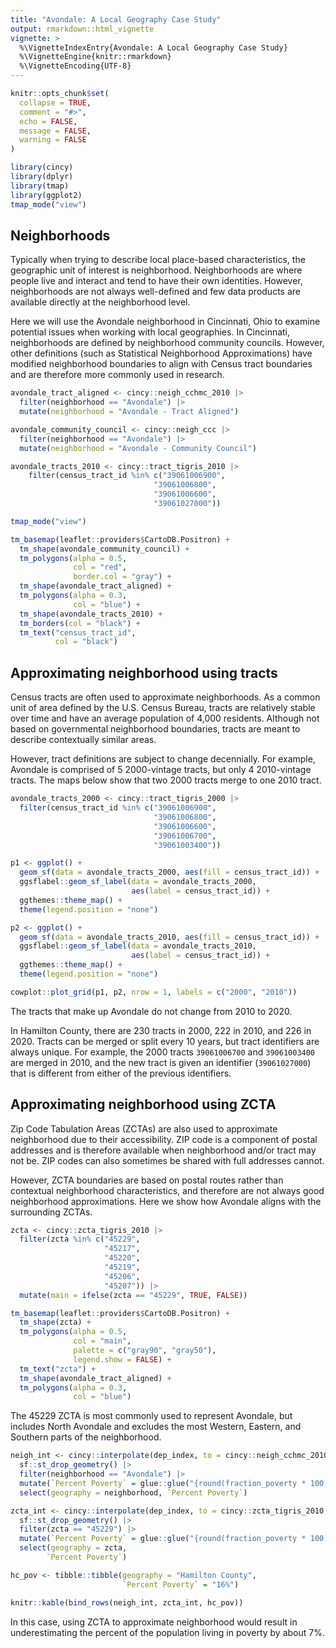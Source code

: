 ```yaml
---
title: "Avondale: A Local Geography Case Study"
output: rmarkdown::html_vignette
vignette: >
  %\VignetteIndexEntry{Avondale: A Local Geography Case Study}
  %\VignetteEngine{knitr::rmarkdown}
  %\VignetteEncoding{UTF-8}
---
```


```r
knitr::opts_chunk$set(
  collapse = TRUE,
  comment = "#>", 
  echo = FALSE, 
  message = FALSE, 
  warning = FALSE
)
```

```r
library(cincy)
library(dplyr)
library(tmap)
library(ggplot2)
tmap_mode("view")
```

## Neighborhoods

Typically when trying to describe local place-based characteristics, the geographic unit of interest is neighborhood. Neighborhoods are where people live and interact and tend to have their own identities. However, neighborhoods are not always well-defined and few data products are available directly at the neighborhood level. 

Here we will use the Avondale neighborhood in Cincinnati, Ohio to examine potential issues when working with local geographies. In Cincinnati, neighborhoods are defined by neighborhood community councils. However, other definitions (such as Statistical Neighborhood Approximations) have modified neighborhood boundaries to align with Census tract boundaries and are therefore more commonly used in research. 

```r
avondale_tract_aligned <- cincy::neigh_cchmc_2010 |>
  filter(neighborhood == "Avondale") |>
  mutate(neighborhood = "Avondale - Tract Aligned")

avondale_community_council <- cincy::neigh_ccc |>
  filter(neighborhood == "Avondale") |>
  mutate(neighborhood = "Avondale - Community Council")

avondale_tracts_2010 <- cincy::tract_tigris_2010 |>
    filter(census_tract_id %in% c("39061006900", 
                                "39061006800", 
                                "39061006600", 
                                "39061027000"))

tmap_mode("view")

tm_basemap(leaflet::providers$CartoDB.Positron) +
  tm_shape(avondale_community_council) +
  tm_polygons(alpha = 0.5,
              col = "red", 
              border.col = "gray") +
  tm_shape(avondale_tract_aligned) +
  tm_polygons(alpha = 0.3, 
              col = "blue") +
  tm_shape(avondale_tracts_2010) +
  tm_borders(col = "black") +
  tm_text("census_tract_id", 
          col = "black")
```

## Approximating neighborhood using tracts

Census tracts are often used to approximate neighborhoods. As a common unit of area defined by the U.S. Census Bureau, tracts are relatively stable over time and have an average population of 4,000 residents. Although not based on governmental neighborhood boundaries, tracts are meant to describe contextually similar areas. 

However, tract definitions are subject to change decennially. For example, Avondale is comprised of 5 2000-vintage tracts, but only 4 2010-vintage tracts. The maps below show that two 2000 tracts merge to one 2010 tract. 

```r
avondale_tracts_2000 <- cincy::tract_tigris_2000 |>
  filter(census_tract_id %in% c("39061006900", 
                                "39061006800", 
                                "39061006600", 
                                "39061006700", 
                                "39061003400"))

p1 <- ggplot() +
  geom_sf(data = avondale_tracts_2000, aes(fill = census_tract_id)) +
  ggsflabel::geom_sf_label(data = avondale_tracts_2000, 
                           aes(label = census_tract_id)) +
  ggthemes::theme_map() +
  theme(legend.position = "none")

p2 <- ggplot() +
  geom_sf(data = avondale_tracts_2010, aes(fill = census_tract_id)) +
  ggsflabel::geom_sf_label(data = avondale_tracts_2010, 
                           aes(label = census_tract_id)) +
  ggthemes::theme_map() +
  theme(legend.position = "none")

cowplot::plot_grid(p1, p2, nrow = 1, labels = c("2000", "2010"))
```

The tracts that make up Avondale do not change from 2010 to 2020. 

In Hamilton County, there are 230 tracts in 2000, 222 in 2010, and 226 in 2020. Tracts can be merged or split every 10 years, but tract identifiers are always unique. For example, the 2000 tracts `39061006700` and `39061003400` are merged in 2010, and the new tract is given an identifier (`39061027000`) that is different from either of the previous identifiers.

## Approximating neighborhood using ZCTA

Zip Code Tabulation Areas (ZCTAs) are also used to approximate neighborhood due to their accessibility. ZIP code is a component of postal addresses and is therefore available when neighborhood and/or tract may not be. ZIP codes can also sometimes be shared with full addresses cannot. 

However, ZCTA boundaries are based on postal routes rather than contextual neighborhood characteristics, and therefore are not always good neighborhood approximations. Here we show how Avondale aligns with the surrounding ZCTAs.

```r
zcta <- cincy::zcta_tigris_2010 |>
  filter(zcta %in% c("45229", 
                     "45217", 
                     "45220", 
                     "45219", 
                     "45206", 
                     "45207")) |>
  mutate(main = ifelse(zcta == "45229", TRUE, FALSE))

tm_basemap(leaflet::providers$CartoDB.Positron) +
  tm_shape(zcta) +
  tm_polygons(alpha = 0.5, 
              col = "main", 
              palette = c("gray90", "gray50"), 
              legend.show = FALSE) +
  tm_text("zcta") +
  tm_shape(avondale_tract_aligned) +
  tm_polygons(alpha = 0.3, 
              col = "blue")
```

The 45229 ZCTA is most commonly used to represent Avondale, but includes North Avondale and excludes the most Western, Eastern, and Southern parts of the neighborhood. 

```r
neigh_int <- cincy::interpolate(dep_index, to = cincy::neigh_cchmc_2010, "pop") |>
  sf::st_drop_geometry() |>
  filter(neighborhood == "Avondale") |>
  mutate(`Percent Poverty` = glue::glue("{round(fraction_poverty * 100)}%")) |>
  select(geography = neighborhood, `Percent Poverty`)

zcta_int <- cincy::interpolate(dep_index, to = cincy::zcta_tigris_2010, "pop") |>
  sf::st_drop_geometry() |>
  filter(zcta == "45229") |>
  mutate(`Percent Poverty` = glue::glue("{round(fraction_poverty * 100)}%")) |>
  select(geography = zcta, 
        `Percent Poverty`)

hc_pov <- tibble::tibble(geography = "Hamilton County", 
                         `Percent Poverty` = "16%")

knitr::kable(bind_rows(neigh_int, zcta_int, hc_pov))
```
In this case, using ZCTA to approximate neighborhood would result in underestimating the percent of the population living in poverty by about 7%. 

